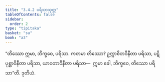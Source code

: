 ```yaml
---
title: "3.4.2 ပရိသာသုတ္တ"
tableOfContents: false
sidebar:
  order: 2
type: "tipitaka"
basket: "su"
book: "a3"
---
```



<DynamicBreadcrumb />

<Division number="135" book="a3" e="ch" v="15" p="289">

<Paragraph number="1020" book="a3">
“တိဿော ဣမာ, ဘိက္ခဝေ, ပရိသာ. ကတမာ တိဿော? ဥက္ကာစိတဝိနီတာ ပရိသာ, ပဋိပုစ္ဆာဝိနီတာ ပရိသာ, ယာဝတာဝိနီတာ ပရိသာ—  ဣမာ ခေါ, ဘိက္ခဝေ, တိဿော ပရိသာ”တိ.

</Paragraph>
</Division>

<Paragraph number="1021" type="center" book="a3">
ဒုတိယံ.
</Paragraph>
